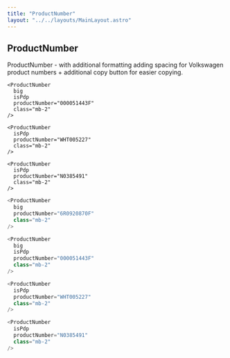 ```yaml
---
title: "ProductNumber"
layout: "../../layouts/MainLayout.astro"
---
```


## ProductNumber

ProductNumber - with additional formatting adding spacing for Volkswagen product numbers + additional copy button for easier copying.

<div class="component-preview">
  <div class="grid grid-cols-2 lg:grid-cols-4 gap-4 w-full bg-white p-y-5 px-4">
    <ProductNumber
      big
      productNumber="6R0920870F"
      class="mb-2"
    />

    <ProductNumber
      big
      isPdp
      productNumber="000051443F"
      class="mb-2"
    />

    <ProductNumber
      isPdp
      productNumber="WHT005227"
      class="mb-2"
    />

    <ProductNumber
      isPdp
      productNumber="N0385491"
      class="mb-2"
    />
  </div>
</div>

```js
<ProductNumber
  big
  productNumber="6R0920870F"
  class="mb-2"
/>

<ProductNumber
  big
  isPdp
  productNumber="000051443F"
  class="mb-2"
/>

<ProductNumber
  isPdp
  productNumber="WHT005227"
  class="mb-2"
/>

<ProductNumber
  isPdp
  productNumber="N0385491"
  class="mb-2"
/>
```
